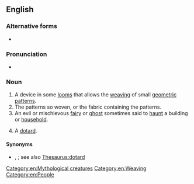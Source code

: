{{also|Dobby}}
==English==

===Alternative forms===
* {{l|en|dobbie}}

===Pronunciation===
* {{rhymes|en|ɒbi|s=2}}

===Noun===
{{en-noun|~}}

# A device in some [[loom]]s that allows the [[weave|weaving]] of small [[geometric]] [[pattern]]s.
# The patterns so woven, or the fabric containing the patterns.
# An evil or mischievous [[fairy]] or [[ghost]] sometimes said to [[haunt]] a building or [[household]].
# {{lb|en|archaic}} A [[dotard]].

====Synonyms====
* {{sense|dotard}} {{l|en|dodipole}}, {{l|en|mimmerkin}}; see also [[Thesaurus:dotard]]

[[Category:en:Mythological creatures]]
[[Category:en:Weaving]]
[[Category:en:People]]